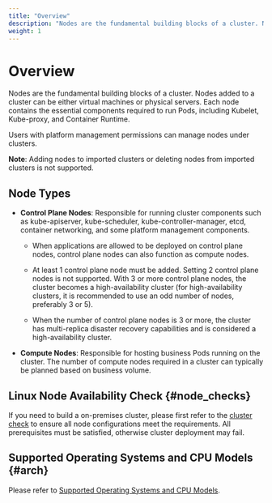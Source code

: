 ```yaml
---
title: "Overview"
description: "Nodes are the fundamental building blocks of a cluster. Nodes added to a cluster can be either virtual machines or physical servers. Each node contains the essential components required to run Pods, including Kubelet, Kube-proxy, and Container Runtime."
weight: 1
---
```


# Overview

Nodes are the fundamental building blocks of a cluster. Nodes added to a cluster can be either virtual machines or physical servers. Each node contains the essential components required to run Pods, including Kubelet, Kube-proxy, and Container Runtime.

Users with platform management permissions can manage nodes under clusters.

**Note**: Adding nodes to imported clusters or deleting nodes from imported clusters is not supported.

## Node Types

* **Control Plane Nodes**: Responsible for running cluster components such as kube-apiserver, kube-scheduler, kube-controller-manager, etcd, container networking, and some platform management components.

    * When applications are allowed to be deployed on control plane nodes, control plane nodes can also function as compute nodes.

    * At least 1 control plane node must be added. Setting 2 control plane nodes is not supported. With 3 or more control plane nodes, the cluster becomes a high-availability cluster (for high-availability clusters, it is recommended to use an odd number of nodes, preferably 3 or 5).

    * When the number of control plane nodes is 3 or more, the cluster has multi-replica disaster recovery capabilities and is considered a high-availability cluster.

* **Compute Nodes**: Responsible for hosting business Pods running on the cluster. The number of compute nodes required in a cluster can typically be planned based on business volume.

## Linux Node Availability Check \{#node_checks}

If you need to build a on-premises cluster, please first refer to the [cluster check](/install/prepare/node_preprocessing.mdx#node_checks) to ensure all node configurations meet the requirements. All prerequisites must be satisfied, otherwise cluster deployment may fail.

## Supported Operating Systems and CPU Models \{#arch}
Please refer to [Supported Operating Systems and CPU Models](/install/prepare/prerequisites.mdx#supported_os_and_kernels).
